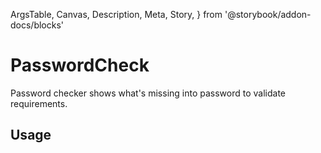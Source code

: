   ArgsTable,
  Canvas,
  Description,
  Meta,
  Story,
} from '@storybook/addon-docs/blocks'

<Meta
  title="Components/PasswordCheck"
  component={PasswordCheck}
/>

# PasswordCheck

<Description>Password checker shows what's missing into password to validate requirements.</Description>

## Usage

<Canvas>
  <Story name="basic">
    <PasswordCheck
      rules={[
        {
          name: 'hasOneUppercase',
          valid: true,
          text: 'Password must have at least one uppercase character',
        },
        {
          name: 'hasOneLowercase',
          valid: true,
          text: 'Password must have at least one lowercase character'
        },
        {
          name: 'hasOneSpecial',
          valid: true,
          text: 'Password must have at least one special character'
        },
        {
          name: 'hasOneNumber',
          valid: true,
          text: 'Password must have at least one number'
        },
        {
          name: 'isLongEnough',
          valid: false,
          text: 'Password must have a minimum of 8 characters'
        },
        {
          name: 'score',
          valid: false,
          text: 'Password strength score'
        },
      ]}
    />
  </Story>
</Canvas>

<ArgsTable of={PasswordCheck}/>
